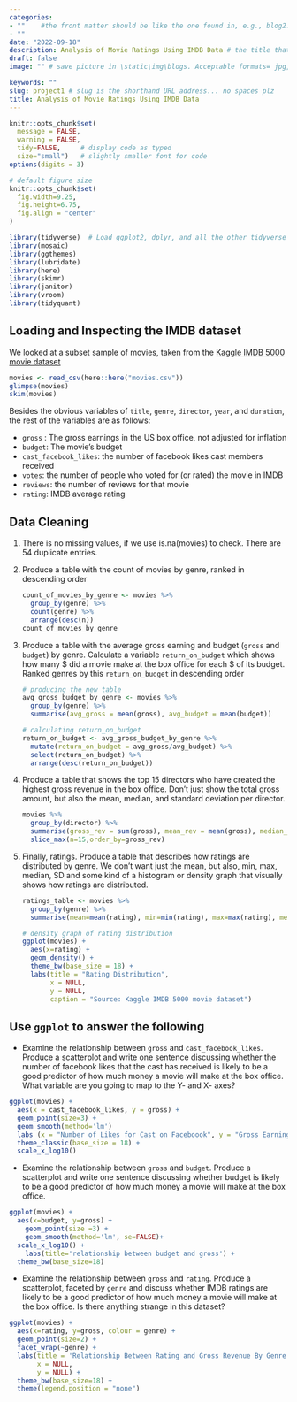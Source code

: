 ```yaml
---
categories:  
- ""    #the front matter should be like the one found in, e.g., blog2.md. It cannot be like the normal Rmd we used
- ""
date: "2022-09-18"
description: Analysis of Movie Ratings Using IMDB Data # the title that will show up once someone gets to this page
draft: false
image: "" # save picture in \static\img\blogs. Acceptable formats= jpg, jpeg, or png . Your iPhone pics wont work

keywords: ""
slug: project1 # slug is the shorthand URL address... no spaces plz
title: Analysis of Movie Ratings Using IMDB Data
---
```


```r
knitr::opts_chunk$set(
  message = FALSE, 
  warning = FALSE, 
  tidy=FALSE,     # display code as typed
  size="small")   # slightly smaller font for code
options(digits = 3)

# default figure size
knitr::opts_chunk$set(
  fig.width=9.25, 
  fig.height=6.75,
  fig.align = "center"
)
```

```r
library(tidyverse)  # Load ggplot2, dplyr, and all the other tidyverse packages
library(mosaic)
library(ggthemes)
library(lubridate)
library(here)
library(skimr)
library(janitor)
library(vroom)
library(tidyquant)
```

## Loading and Inspecting the IMDB dataset

We looked at a subset sample of movies, taken from the [Kaggle IMDB 5000 movie dataset](https://www.kaggle.com/carolzhangdc/imdb-5000-movie-dataset)

```r

movies <- read_csv(here::here("movies.csv"))
glimpse(movies)
skim(movies)

```

Besides the obvious variables of `title`, `genre`, `director`, `year`, and `duration`, the rest of the variables are as follows:

-   `gross` : The gross earnings in the US box office, not adjusted for inflation
-   `budget`: The movie's budget
-   `cast_facebook_likes`: the number of facebook likes cast members received
-   `votes`: the number of people who voted for (or rated) the movie in IMDB
-   `reviews`: the number of reviews for that movie
-   `rating`: IMDB average rating

## Data Cleaning

1.  There is no missing values, if we use is.na(movies) to check. There are 54 duplicate entries.

2.  Produce a table with the count of movies by genre, ranked in descending order

    ```r
    count_of_movies_by_genre <- movies %>% 
      group_by(genre) %>% 
      count(genre) %>% 
      arrange(desc(n))
    count_of_movies_by_genre

    ```

3.  Produce a table with the average gross earning and budget (`gross` and `budget`) by genre. Calculate a variable `return_on_budget` which shows how many \$ did a movie make at the box office for each \$ of its budget. Ranked genres by this `return_on_budget` in descending order

    ```r
    # producing the new table
    avg_gross_budget_by_genre <- movies %>% 
      group_by(genre) %>% 
      summarise(avg_gross = mean(gross), avg_budget = mean(budget))

    # calculating return_on_budget
    return_on_budget <- avg_gross_budget_by_genre %>% 
      mutate(return_on_budget = avg_gross/avg_budget) %>% 
      select(return_on_budget) %>% 
      arrange(desc(return_on_budget))
    ```

4.  Produce a table that shows the top 15 directors who have created the highest gross revenue in the box office. Don't just show the total gross amount, but also the mean, median, and standard deviation per director.

    ```r
    movies %>% 
      group_by(director) %>% 
      summarise(gross_rev = sum(gross), mean_rev = mean(gross), median_rev = median(gross), SD_rev = sd(gross)) %>% 
      slice_max(n=15,order_by=gross_rev)
    ```

5.  Finally, ratings. Produce a table that describes how ratings are distributed by genre. We don't want just the mean, but also, min, max, median, SD and some kind of a histogram or density graph that visually shows how ratings are distributed.

    ```r
    ratings_table <- movies %>% 
      group_by(genre) %>% 
      summarise(mean=mean(rating), min=min(rating), max=max(rating), median=median(rating),SD=sd(rating))

    # density graph of rating distribution
    ggplot(movies) +
      aes(x=rating) +
      geom_density() +
      theme_bw(base_size = 18) +
      labs(title = "Rating Distribution",
           x = NULL, 
           y = NULL, 
           caption = "Source: Kaggle IMDB 5000 movie dataset")
    ```

## Use `ggplot` to answer the following

-   Examine the relationship between `gross` and `cast_facebook_likes`. Produce a scatterplot and write one sentence discussing whether the number of facebook likes that the cast has received is likely to be a good predictor of how much money a movie will make at the box office. What variable are you going to map to the Y- and X- axes?

```r

ggplot(movies) +
  aes(x = cast_facebook_likes, y = gross) +
  geom_point(size=3) +
  geom_smooth(method='lm')
  labs (x = "Number of Likes for Cast on Faceboook", y = "Gross Earnings in the US Box Office") +
  theme_classic(base_size = 18) +
  scale_x_log10()

```

-   Examine the relationship between `gross` and `budget`. Produce a scatterplot and write one sentence discussing whether budget is likely to be a good predictor of how much money a movie will make at the box office.

```r
ggplot(movies) + 
  aes(x=budget, y=gross) + 
    geom_point(size =3) + 
    geom_smooth(method='lm', se=FALSE)+ 
  scale_x_log10() + 
    labs(title='relationship between budget and gross') +
  theme_bw(base_size=18)
```

-   Examine the relationship between `gross` and `rating`. Produce a scatterplot, faceted by `genre` and discuss whether IMDB ratings are likely to be a good predictor of how much money a movie will make at the box office. Is there anything strange in this dataset?

```r
ggplot(movies) + 
  aes(x=rating, y=gross, colour = genre) +
  geom_point(size=2) +
  facet_wrap(~genre) +
  labs(title = 'Relationship Between Rating and Gross Revenue By Genre' , 
       x = NULL,
       y = NULL) +
  theme_bw(base_size=18) +
  theme(legend.position = "none") 
```

